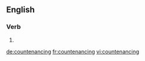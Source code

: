 
==English==

===Verb===
{{head|en}}

# {{present participle of|countenance}}

[[de:countenancing]]
[[fr:countenancing]]
[[vi:countenancing]]